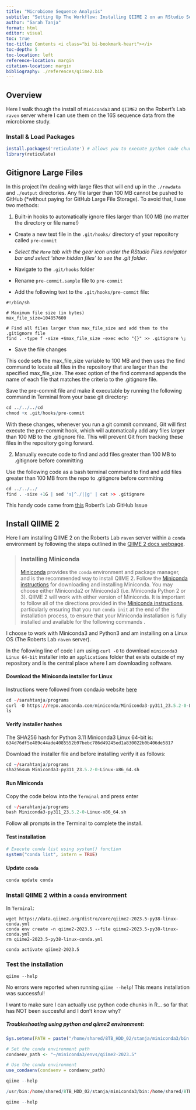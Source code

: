```yaml
---
title: "Microbiome Sequence Analysis"
subtitle: "Setting Up The Workflow: Installing QIIME 2 on an RStudio Server"
author: "Sarah Tanja"
format: html
editor: visual
toc: true
toc-title: Contents <i class="bi bi-bookmark-heart"></i>
toc-depth: 5
toc-location: left
reference-location: margin
citation-location: margin
bibliography: ./references/qiime2.bib
---
```


## Overview

Here I walk though the install of `Miniconda3` and `QIIME2` on the Robert's Lab `raven` server where I can use them on the 16S sequence data from the microbiome study.

### Install & Load Packages

```r
install.packages('reticulate') # allows you to execute python code chunks in RStudio
library(reticulate)
```

## Gitignore Large Files

In this project I'm dealing with large files that will end up in the `./rawdata` and `./output` directories. Any file larger than 100 MB cannot be pushed to GitHub (\*without paying for GitHub Large File Storage). To avoid that, I use two methods:

1.  Built-in hooks to automatically ignore files larger than 100 MB (no matter the directory or file name!)

-   Create a new text file in the `.git/hooks/` directory of your repository called `pre-commit`

-   *Select the `More` tab with the gear icon under the RStudio Files navigator bar and select 'show hidden files' to see the .git folder*.

-   Navigate to the `.git/hooks` folder

-   Rename `pre-commit.sample` file to `pre-commit`

-   Add the following text to the `.git/hooks/pre-commit` file:

```         
#!/bin/sh

# Maximum file size (in bytes)
max_file_size=104857600

# Find all files larger than max_file_size and add them to the .gitignore file
find . -type f -size +$max_file_size -exec echo "{}" >> .gitignore \;
```

-   Save the file changes

This code sets the max_file_size variable to 100 MB and then uses the find command to locate all files in the repository that are larger than the specified max_file_size. The exec option of the find command appends the name of each file that matches the criteria to the .gitignore file.

Save the pre-commit file and make it executable by running the following command in Terminal from your base git directory:

```r
cd ../../../cd
chmod +x .git/hooks/pre-commit
```

With these changes, whenever you run a git commit command, Git will first execute the pre-commit hook, which will automatically add any files larger than 100 MB to the .gitignore file. This will prevent Git from tracking these files in the repository going forward.

2.  Manually execute code to find and add files greater than 100 MB to .gitignore before committing

Use the following code as a bash terminal command to find and add files greater than 100 MB from the repo to .gitignore before commiting

```r
cd ../../../
find . -size +1G | sed 's|^./||g' | cat >> .gitignore
```

::: callout-tip
This handy code came from [this](https://github.com/sr320/course-fish546-2015/issues/43) Robert's Lab GitHub Issue
:::

## Install QIIME 2

Here I am installing QIIME 2 on the Roberts Lab `raven` server within a `conda` environment by following the steps outlined in the [QIIME 2 docs webpage](https://docs.qiime2.org/2023.5/install/native/).

> ### **Installing Miniconda**
>
> [Miniconda](https://docs.conda.io/en/latest/miniconda.html) provides the `conda` environment and package manager, and is the recommended way to install QIIME 2. Follow the [Miniconda instructions](https://conda.io/projects/conda/en/latest/user-guide/install/index.html) for downloading and installing Miniconda. You may choose either Miniconda2 or Miniconda3 (i.e. Miniconda Python 2 or 3). QIIME 2 will work with either version of Miniconda. It is important to follow all of the directions provided in the [Miniconda instructions](https://conda.io/projects/conda/en/latest/user-guide/install/index.html), particularly ensuring that you run `conda init` at the end of the installation process, to ensure that your Miniconda installation is fully installed and available for the following commands .

I choose to work with Miniconda3 and Python3 and am installing on a Linux OS (The Roberts Lab `raven` server).

In the following line of code I am using `curl -O` to download `miniconda3 Linux 64-bit` installer into an `applications` folder that exists outside of my repository and is the central place where I am downloading software.

#### Download the Miniconda installer for Linux

::: callout-tip
Instructions were followed from conda.io website [here](https://conda.io/projects/conda/en/latest/user-guide/install/linux.html)
:::

```r
cd ~/sarahtanja/programs
curl -O https://repo.anaconda.com/miniconda/Miniconda3-py311_23.5.2-0-Linux-x86_64.sh
ls
```

#### Verify installer hashes

The SHA256 hash for Python 3.11 Miniconda3 Linux 64-bit is: `634d76df5e489c44ade4085552b97bebc786d49245ed1a830022b0b406de5817`

Download the installer file and before installing verify it as follows:

```r
cd ~/sarahtanja/programs
sha256sum Miniconda3-py311_23.5.2-0-Linux-x86_64.sh
```

#### Run Miniconda

Copy the code below into the `Terminal` and press enter

```r
cd ~/sarahtanja/programs
bash Miniconda3-py311_23.5.2-0-Linux-x86_64.sh
```

Follow all prompts in the Terminal to complete the install.

#### Test installation

```r
# Execute conda list using system() function
system("conda list", intern = TRUE)

```

#### Update `conda`

```r
conda update conda
```

### Install QIIME 2 within a `conda` environment

In `Terminal`:

``` terminal
wget https://data.qiime2.org/distro/core/qiime2-2023.5-py38-linux-conda.yml
conda env create -n qiime2-2023.5 --file qiime2-2023.5-py38-linux-conda.yml
rm qiime2-2023.5-py38-linux-conda.yml
```

``` terminal
conda activate qiime2-2023.5
```

### Test the installation

``` terminal
qiime --help
```

::: callout-success
No errors were reported when running `qiime --help`! This means installation was successful!
:::

::: callout-warning
I want to make sure I can actually use python code chunks in R... so far that has NOT been succesful and I don't know why?
:::

##### Troubleshooting using python and qiime2 environment:

```r
Sys.setenv(PATH = paste("/home/shared/8TB_HDD_02/stanja/miniconda3/bin:", Sys.getenv("PATH"), sep = ":"))
```

```r
# Set the conda environment path
condaenv_path <- "~/miniconda3/envs/qiime2-2023.5"

# Use the conda environment
use_condaenv(condaenv = condaenv_path)
```

```r
qiime --help

/usr/bin:/home/shared/8TB_HDD_02/stanja/miniconda3/bin:/home/shared/8TB_HDD_02/stanja/sarahtanja/applications/miniconda3/condabin:/usr/share/rvm/gems/ruby-3.0.0/bin:/usr/share/rvm/gems/ruby-3.0.0@global/bin:/usr/share/rvm/rubies/ruby-3.0.0/bin:/usr/bin:/home/shared/8TB_HDD_02/stanja/sarahtanja/applications/miniconda3/condabin:/home/shared/8TB_HDD_02/stanja/sarahtanja/applications/miniconda3/bin:/usr/bin:/usr/bin:/usr/local/sbin:/usr/local/bin:/usr/sbin:/sbin:/bin:/snap/bin:/usr/lib/rstudio-server/bin/quarto/bin:/usr/lib/rstudio-server/bin/postback:/usr/lib/rstudio-server/bin/postback:/usr/lib/rstudio-server/bin/postback:/usr/bin:/usr/share/rvm/bin:/usr/local/go/bin:/usr/bin:/usr/local/go/bin:/usr/bin:/usr/local/go/bin:/usr/bin:/usr/local/go/bin:/usr/bin:/usr/local/go/bin
```

```r
qiime --help
```

